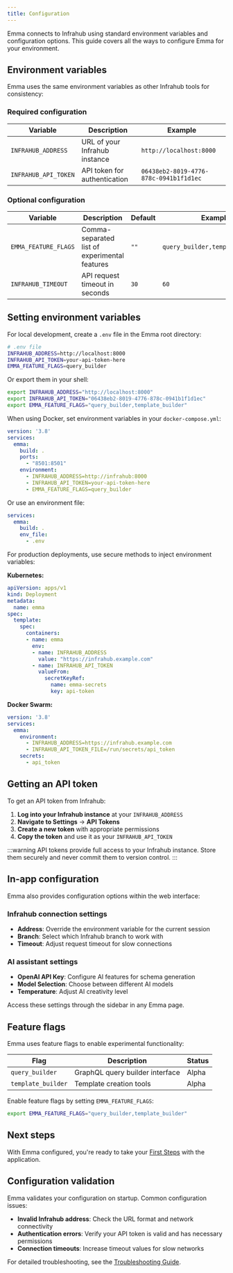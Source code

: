 ```yaml
---
title: Configuration
---
```



Emma connects to Infrahub using standard environment variables and configuration options. This guide covers all the ways to configure Emma for your environment.

## Environment variables

Emma uses the same environment variables as other Infrahub tools for consistency:

### Required configuration

| Variable | Description | Example |
|----------|-------------|---------|
| `INFRAHUB_ADDRESS` | URL of your Infrahub instance | `http://localhost:8000` |
| `INFRAHUB_API_TOKEN` | API token for authentication | `06438eb2-8019-4776-878c-0941b1f1d1ec` |

### Optional configuration

| Variable | Description | Default | Example |
|----------|-------------|---------|---------|
| `EMMA_FEATURE_FLAGS` | Comma-separated list of experimental features | `""` | `query_builder,template_builder` |
| `INFRAHUB_TIMEOUT` | API request timeout in seconds | `30` | `60` |

## Setting environment variables

<Tabs>
<TabItem value="local" label="Local Development" default>

For local development, create a `.env` file in the Emma root directory:

```bash
# .env file
INFRAHUB_ADDRESS=http://localhost:8000
INFRAHUB_API_TOKEN=your-api-token-here
EMMA_FEATURE_FLAGS=query_builder
```

Or export them in your shell:

```bash
export INFRAHUB_ADDRESS="http://localhost:8000"
export INFRAHUB_API_TOKEN="06438eb2-8019-4776-878c-0941b1f1d1ec"
export EMMA_FEATURE_FLAGS="query_builder,template_builder"
```

</TabItem>
<TabItem value="docker" label="Docker">

When using Docker, set environment variables in your `docker-compose.yml`:

```yaml
version: '3.8'
services:
  emma:
    build: .
    ports:
      - "8501:8501"
    environment:
      - INFRAHUB_ADDRESS=http://infrahub:8000
      - INFRAHUB_API_TOKEN=your-api-token-here
      - EMMA_FEATURE_FLAGS=query_builder
```

Or use an environment file:

```yaml
services:
  emma:
    build: .
    env_file:
      - .env
```

</TabItem>
<TabItem value="production" label="Production">

For production deployments, use secure methods to inject environment variables:

**Kubernetes:**

```yaml
apiVersion: apps/v1
kind: Deployment
metadata:
  name: emma
spec:
  template:
    spec:
      containers:
      - name: emma
        env:
        - name: INFRAHUB_ADDRESS
          value: "https://infrahub.example.com"
        - name: INFRAHUB_API_TOKEN
          valueFrom:
            secretKeyRef:
              name: emma-secrets
              key: api-token
```

**Docker Swarm:**

```yaml
version: '3.8'
services:
  emma:
    environment:
      - INFRAHUB_ADDRESS=https://infrahub.example.com
      - INFRAHUB_API_TOKEN_FILE=/run/secrets/api_token
    secrets:
      - api_token
```

</TabItem>
</Tabs>

## Getting an API token

To get an API token from Infrahub:

1. **Log into your Infrahub instance** at your `INFRAHUB_ADDRESS`
2. **Navigate to Settings** → **API Tokens**
3. **Create a new token** with appropriate permissions
4. **Copy the token** and use it as your `INFRAHUB_API_TOKEN`

:::warning
API tokens provide full access to your Infrahub instance. Store them securely and never commit them to version control.
:::

## In-app configuration

Emma also provides configuration options within the web interface:

### Infrahub connection settings

- **Address**: Override the environment variable for the current session
- **Branch**: Select which Infrahub branch to work with
- **Timeout**: Adjust request timeout for slow connections

### AI assistant settings

- **OpenAI API Key**: Configure AI features for schema generation
- **Model Selection**: Choose between different AI models
- **Temperature**: Adjust AI creativity level

Access these settings through the sidebar in any Emma page.

## Feature flags

Emma uses feature flags to enable experimental functionality:

| Flag | Description | Status |
|------|-------------|--------|
| `query_builder` | GraphQL query builder interface | Alpha |
| `template_builder` | Template creation tools | Alpha |

Enable feature flags by setting `EMMA_FEATURE_FLAGS`:

```bash
export EMMA_FEATURE_FLAGS="query_builder,template_builder"
```

## Next steps

With Emma configured, you're ready to take your [First Steps](./first-steps) with the application.

## Configuration validation

Emma validates your configuration on startup. Common configuration issues:

- **Invalid Infrahub address**: Check the URL format and network connectivity
- **Authentication errors**: Verify your API token is valid and has necessary permissions
- **Connection timeouts**: Increase timeout values for slow networks

For detailed troubleshooting, see the [Troubleshooting Guide](../reference/troubleshooting).